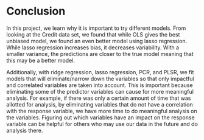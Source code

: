# Conclusion

In this project, we learn why it is important to try different models. From looking at the Credit data set, we found that while OLS gives the best unbiased model, we found an even better model using lasso regression. While lasso regression increases bias, it decreases variability. With a smaller variance, the predictions are closer to the true model meaning that this may be a better model.

Additionally, with ridge regression, lasso regression, PCR, and PLSR, we fit models that will eliminate/narrow down the variables so that only impactful and correlated variables are taken into account. This is important because eliminating some of the predictor variables can cause for more meaningful analysis. For example, if there was only a certain amount of time that was allotted for analysis, by eliminating variables that do not have a correlation with the response variable, we have more time to do meaningful analysis on the variables. Figuring out which variables have an impact on the response variable can be helpful for others who may use our data in the future and do analysis there.

